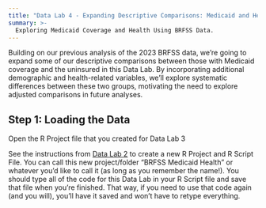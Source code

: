 ```yaml
---
title: "Data Lab 4 - Expanding Descriptive Comparisons: Medicaid and Health"
summary: >-
  Exploring Medicaid Coverage and Health Using BRFSS Data.
---
```


Building on our previous analysis of the 2023 BRFSS data, we're going to expand some of our descriptive comparisons between those with Medicaid coverage and the uninsured in this Data Lab. By incorporating additional demographic and health-related variables, we'll explore systematic differences between these two groups, motivating the need to explore adjusted comparisons in future analyses.

## Step 1: Loading the Data

Open the R Project file that you created for Data Lab 3

See the instructions from [Data Lab 2](/materials/Data Labs/datalab_2.qmd) to create a new R Project and R Script File. You can call this new project/folder "BRFSS Medicaid Health" or whatever you'd like to call it (as long as you remember the name!). You should type all of the code for this Data Lab in your R Script file and save that file when you're finished. That way, if you need to use that code again (and you will), you'll have it saved and won't have to retype everything.